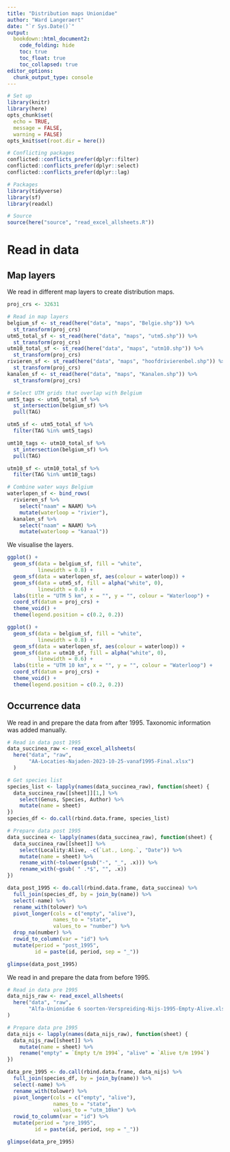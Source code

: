 ```yaml
---
title: "Distribution maps Unionidae"
author: "Ward Langeraert"
date: "`r Sys.Date()`"
output:
  bookdown::html_document2:
    code_folding: hide
    toc: true
    toc_float: true
    toc_collapsed: true
editor_options: 
  chunk_output_type: console
---
```


```r
# Set up
library(knitr)
library(here)
opts_chunk$set(
  echo = TRUE,
  message = FALSE,
  warning = FALSE)
opts_knit$set(root.dir = here())

# Conflicting packages
conflicted::conflicts_prefer(dplyr::filter)
conflicted::conflicts_prefer(dplyr::select)
conflicted::conflicts_prefer(dplyr::lag)

# Packages
library(tidyverse)
library(sf)
library(readxl)

# Source
source(here("source", "read_excel_allsheets.R"))
```

# Read in data
## Map layers

We read in different map layers to create distribution maps.

```r
proj_crs <- 32631

# Read in map layers
belgium_sf <- st_read(here("data", "maps", "Belgie.shp")) %>%
  st_transform(proj_crs)
utm5_total_sf <- st_read(here("data", "maps", "utm5.shp")) %>%
  st_transform(proj_crs)
utm10_total_sf <- st_read(here("data", "maps", "utm10.shp")) %>%
  st_transform(proj_crs)
rivieren_sf <- st_read(here("data", "maps", "hoofdrivierenbel.shp")) %>%
  st_transform(proj_crs)
kanalen_sf <- st_read(here("data", "maps", "Kanalen.shp")) %>%
  st_transform(proj_crs)
```

```r
# Select UTM grids that overlap with Belgium
umt5_tags <- utm5_total_sf %>%
  st_intersection(belgium_sf) %>%
  pull(TAG)

utm5_sf <- utm5_total_sf %>%
  filter(TAG %in% umt5_tags)

umt10_tags <- utm10_total_sf %>%
  st_intersection(belgium_sf) %>%
  pull(TAG)

utm10_sf <- utm10_total_sf %>%
  filter(TAG %in% umt10_tags)

# Combine water ways Belgium
waterlopen_sf <- bind_rows(
  rivieren_sf %>%
    select("naam" = NAAM) %>%
    mutate(waterloop = "rivier"),
  kanalen_sf %>%
    select("naam" = NAAM) %>%
    mutate(waterloop = "kanaal"))
```

We visualise the layers.

```r
ggplot() +
  geom_sf(data = belgium_sf, fill = "white",
          linewidth = 0.8) +
  geom_sf(data = waterlopen_sf, aes(colour = waterloop)) +
  geom_sf(data = utm5_sf, fill = alpha("white", 0),
          linewidth = 0.6) +
  labs(title = "UTM 5 km", x = "", y = "", colour = "Waterloop") +
  coord_sf(datum = proj_crs) +
  theme_void() +
  theme(legend.position = c(0.2, 0.2))

ggplot() +
  geom_sf(data = belgium_sf, fill = "white",
          linewidth = 0.8) +
  geom_sf(data = waterlopen_sf, aes(colour = waterloop)) +
  geom_sf(data = utm10_sf, fill = alpha("white", 0),
          linewidth = 0.6) +
  labs(title = "UTM 10 km", x = "", y = "", colour = "Waterloop") +
  coord_sf(datum = proj_crs) +
  theme_void() +
  theme(legend.position = c(0.2, 0.2))
```

## Occurrence data

We read in and prepare the data from after 1995.
Taxonomic information was added manually.

```r
# Read in data post 1995
data_succinea_raw <- read_excel_allsheets(
  here("data", "raw",
       "AA-Locaties-Najaden-2023-10-25-vanaf1995-Final.xlsx")
  )

# Get species list
species_list <- lapply(names(data_succinea_raw), function(sheet) {
  data_succinea_raw[[sheet]][1,] %>%
    select(Genus, Species, Author) %>%
    mutate(name = sheet)
})
species_df <- do.call(rbind.data.frame, species_list)

# Prepare data post 1995
data_succinea <- lapply(names(data_succinea_raw), function(sheet) {
  data_succinea_raw[[sheet]] %>%
    select(Locality:Alive, -c(`Lat., Long.`, "Date")) %>%
    mutate(name = sheet) %>%
    rename_with(~tolower(gsub("-", "_", .x))) %>%
    rename_with(~gsub( " .*$", "", .x))
})

data_post_1995 <- do.call(rbind.data.frame, data_succinea) %>%
  full_join(species_df, by = join_by(name)) %>%
  select(-name) %>%
  rename_with(tolower) %>%
  pivot_longer(cols = c("empty", "alive"),
               names_to = "state",
               values_to = "number") %>%
  drop_na(number) %>%
  rowid_to_column(var = "id") %>%
  mutate(period = "post_1995",
         id = paste(id, period, sep = "_"))

glimpse(data_post_1995)
```

We read in and prepare the data from before 1995.

```r
# Read in data pre 1995
data_nijs_raw <- read_excel_allsheets(
  here("data", "raw",
       "Alfa-Unionidae 6 soorten-Verspreiding-Nijs-1995-Empty-Alive.xlsx")
)

# Prepare data pre 1995
data_nijs <- lapply(names(data_nijs_raw), function(sheet) {
  data_nijs_raw[[sheet]] %>%
    mutate(name = sheet) %>%
    rename("empty" = `Empty t/m 1994`, "alive" = `Alive t/m 1994`)
})

data_pre_1995 <- do.call(rbind.data.frame, data_nijs) %>%
  full_join(species_df, by = join_by(name)) %>%
  select(-name) %>%
  rename_with(tolower) %>%
  pivot_longer(cols = c("empty", "alive"),
               names_to = "state",
               values_to = "utm_10km") %>%
  rowid_to_column(var = "id") %>%
  mutate(period = "pre_1995",
         id = paste(id, period, sep = "_"))

glimpse(data_pre_1995)
```
